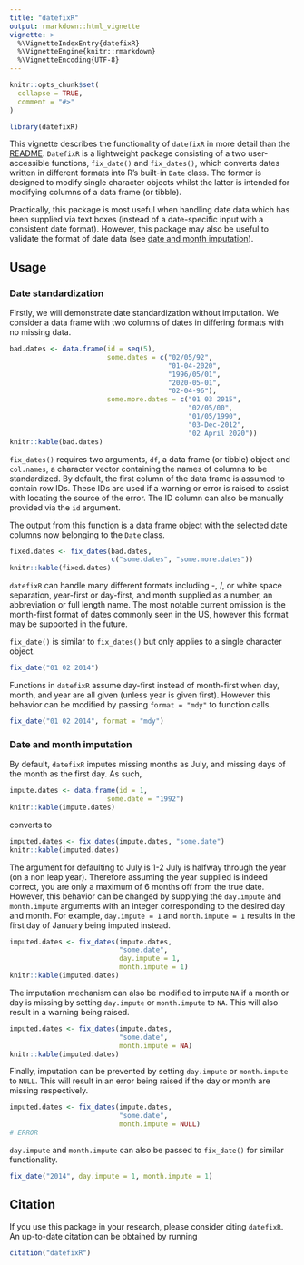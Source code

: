 ```yaml
---
title: "datefixR"
output: rmarkdown::html_vignette
vignette: >
  %\VignetteIndexEntry{datefixR}
  %\VignetteEngine{knitr::rmarkdown}
  %\VignetteEncoding{UTF-8}
---
```


```r
knitr::opts_chunk$set(
  collapse = TRUE,
  comment = "#>"
)
```

```r
library(datefixR)
```

This vignette describes the functionality of `datefixR` in more detail than the
[README](https://github.com/nathansam/datefixR). `DatefixR` is a lightweight
package consisting of a two user-accessible functions, `fix_date()` and
`fix_dates()`, which converts dates written in different formats into R's
built-in `Date` class. The former is designed to modify single character objects
whilst the latter is intended for modifying columns of a data frame (or tibble).

Practically, this package is most useful when handling date data which has been
supplied via text boxes (instead of a date-specific input with a consistent date
format). However, this package may also be useful to validate the format of date
data (see [date and month imputation](#date-and-month-imputation)).

## Usage

### Date standardization

Firstly, we will demonstrate date standardization without imputation. We
consider a data frame with two columns of dates in differing formats
with no missing data. 

```R
bad.dates <- data.frame(id = seq(5),
                        some.dates = c("02/05/92",
                                       "01-04-2020",
                                       "1996/05/01",
                                       "2020-05-01",
                                       "02-04-96"),
                        some.more.dates = c("01 03 2015",
                                            "02/05/00",
                                            "01/05/1990",
                                            "03-Dec-2012",
                                            "02 April 2020"))
knitr::kable(bad.dates)
```

`fix_dates()` requires two arguments, `df`, a data frame (or tibble) object and
`col.names`, a character vector containing the names of columns to be
standardized. By default, the first column of the data frame is assumed to contain
row IDs. These IDs are used if a warning or error is raised to assist with
locating the source of the error. The ID column can also be manually provided
via the `id` argument. 

The output from this function is a data frame object with the selected date
columns now belonging to the `Date` class. 

```R
fixed.dates <- fix_dates(bad.dates,
                         c("some.dates", "some.more.dates"))
knitr::kable(fixed.dates)
```

`datefixR` can handle many different formats including -, /, or white space
separation,  year-first or day-first, and month supplied as a number, an
abbreviation or full length name. The most notable current omission is the
month-first format of dates commonly seen in the US, however this format may be
supported in the future.

`fix_date()` is similar to `fix_dates()` but only applies to a single character
object. 

```R
fix_date("01 02 2014")
```

Functions in `datefixR` assume day-first instead of month-first when day, month,
and year are all given (unless year is given first). However this behavior can
be modified by passing `format = "mdy"` to function calls.  


```R
fix_date("01 02 2014", format = "mdy")
```


### Date and month imputation

By default, `datefixR` imputes missing months as July, and missing days of the
month as the first day.  As such, 

```R
impute.dates <- data.frame(id = 1,
                        some.date = "1992")
knitr::kable(impute.dates)
```

converts to 

```R
imputed.dates <- fix_dates(impute.dates, "some.date")
knitr::kable(imputed.dates)
```

The argument for defaulting to July is 1-2 July is halfway through the year
(on a non leap year). Therefore assuming the year supplied is indeed correct,
you are only a maximum of 6 months off from the true date.  However, this
behavior can be changed by supplying the `day.impute` and  `month.impute`
arguments with an integer corresponding to the desired day and month.
For example, `day.impute = 1` and `month.impute = 1`  results in the first day
of January being imputed instead. 

```R
imputed.dates <- fix_dates(impute.dates,
                           "some.date",
                           day.impute = 1,
                           month.impute = 1)
knitr::kable(imputed.dates)
```

The imputation mechanism can also be modified to impute `NA` if a month or day
is missing by setting `day.impute` or `month.impute` to `NA`. This will
also result in a warning being raised.

```R
imputed.dates <- fix_dates(impute.dates,
                           "some.date",
                           month.impute = NA)
knitr::kable(imputed.dates)
```

Finally, imputation can be prevented by setting `day.impute` or `month.impute`
to `NULL`. This will result in an error being raised if the day or month
are missing respectively. 

```R
imputed.dates <- fix_dates(impute.dates,
                           "some.date",
                           month.impute = NULL)
# ERROR
```

`day.impute` and `month.impute` can also be passed to `fix_date()` for similar
functionality. 

```R
fix_date("2014", day.impute = 1, month.impute = 1)
```

## Citation

If you use this package in your research, please consider citing `datefixR`.
An up-to-date citation can be obtained by running

```R
citation("datefixR")
```
